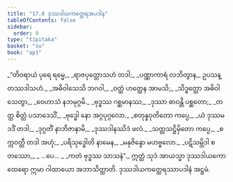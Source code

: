 ```yaml
---
title: "17.8 ဒုဿဒါယကတ္ထေရအပဒါန"
tableOfContents: false
sidebar:
  order: 9
type: "tipitaka"
basket: "su"
book: "ap1"
---
```



<DynamicBreadcrumb />

<Division number="38" book="ap1">

<Paragraph number="2484" type="verses" book="ap1">
_“တိဝရာယံ ပုရေ ရမ္မေ,_  
_ရာဇပုတ္တောသဟံ တဒါ;_  
_ပဏ္ဏာကာရံ လဘိတွာန,_  
ဥပသန္တဿဒါသဟံ._  

</Paragraph>

</Division>
<Division number="39" book="ap1">

<Paragraph number="2485" type="verses" book="ap1">
_အဓိဝါသေသိ ဘဂဝါ,_  
_ဝတ္ထံ ဟတ္ထေန အာမသိ;_  
_သိဒ္ဓတ္ထော အဓိဝါသေတွာ,_  
_ဝေဟာသံ နဘမုဂ္ဂမိ._  

</Paragraph>

</Division>
<Division number="40" book="ap1">

<Paragraph number="2486" type="verses" book="ap1">
_ဗုဒ္ဓဿ ဂစ္ဆမာနဿ,_  
_ဒုဿာ ဓာဝန္တိ ပစ္ဆတော;_  
_တတ္ထ စိတ္တံ ပသာဒေသိံ,_  
_ဗုဒ္ဓေါ နော အဂ္ဂပုဂ္ဂလော._  

</Paragraph>

</Division>
<Division number="41" book="ap1">

<Paragraph number="2487" type="verses" book="ap1">
_စတုန္နဝုတိတော ကပ္ပေ,_  
_ယံ ဒုဿမဒဒိံ တဒါ;_  
_ဒုဂ္ဂတိံ နာဘိဇာနာမိ,_  
_ဒုဿဒါနဿိဒံ ဖလံ._  

</Paragraph>

</Division>
<Division number="42" book="ap1">

<Paragraph number="2488" type="verses" book="ap1">
_သတ္တသဋ္ဌိမှိတော ကပ္ပေ,_  
_စက္ကဝတ္တီ တဒါ အဟုံ;_  
_ပရိသုဒ္ဓေါတိ နာမေန,_  
_မနုဇိန္ဒော မဟဗ္ဗလော._  

</Paragraph>

</Division>
<Division number="43" book="ap1">

<Paragraph number="2489" type="verses" book="ap1">
_ပဋိသမ္ဘိဒါ စတဿော,_  
_ …ပေ… _  
_ကတံ ဗုဒ္ဓဿ သာသနံ”._  

</Paragraph>

<Paragraph number="2490" book="ap1">
ဣတ္ထံ သုဒံ အာယသ္မာ ဒုဿဒါယကော ထေရော ဣမာ ဂါထာယော အဘာသိတ္ထာတိ.

</Paragraph>
</Division>

<Paragraph number="2491" type="center" book="ap1">
ဒုဿဒါယကတ္ထေရဿာပဒါနံ အဋ္ဌမံ.
</Paragraph>